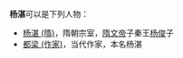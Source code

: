 '''杨湛'''可以是下列人物：
* [[杨湛_(隋)|杨湛 (隋)]]，隋朝宗室，[[隋文帝|隋文帝]]子秦王[[杨俊|杨俊]]子
* [[都梁_(作家)|都梁 (作家)]]，当代作家，本名杨湛

{{消歧义|Cat=二字杨姓人名消歧義}}